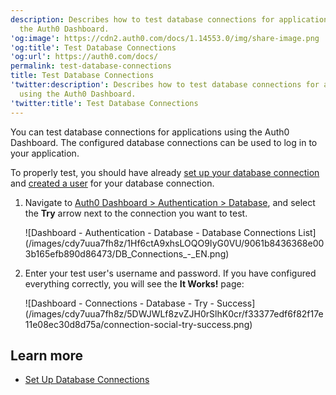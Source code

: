 ```yaml
---
description: Describes how to test database connections for applications using
  the Auth0 Dashboard.
'og:image': https://cdn2.auth0.com/docs/1.14553.0/img/share-image.png
'og:title': Test Database Connections
'og:url': https://auth0.com/docs/
permalink: test-database-connections
title: Test Database Connections
'twitter:description': Describes how to test database connections for applications
  using the Auth0 Dashboard.
'twitter:title': Test Database Connections
---
```

You can test database connections for applications using the <Tooltip tip="Auth0 Dashboard: Auth0's main product to configure your services." cta="View Glossary" href="/docs/glossary?term=Auth0+Dashboard">Auth0 Dashboard</Tooltip>. The configured database connections can be used to log in to your application.

To properly test, you should have already [set up your database connection](/docs/get-started/applications/set-up-database-connections) and [created a user](/docs/manage-users/user-accounts/create-users) for your database connection.

1. Navigate to [Auth0 Dashboard > Authentication > Database](https://manage.auth0.com/#/connections/database), and select the **Try** arrow next to the connection you want to test.

   <Frame>![Dashboard - Authentication - Database - Database Connections List](/images/cdy7uua7fh8z/1Hf6ctA9xhsLOQO9IyG0VU/9061b8436368e003b165efb890d86473/DB_Connections_-_EN.png)</Frame>
2. Enter your test user's username and password. If you have configured everything correctly, you will see the **It Works!** page:

   <Frame>![Dashboard - Connections - Database - Try - Success](/images/cdy7uua7fh8z/5DWJWLf8zvZJH0rSlhK0cr/f33377edf6f82f17e11e08ec30d8d75a/connection-social-try-success.png)</Frame>

## Learn more

* [Set Up Database Connections](/docs/get-started/applications/set-up-database-connections)
